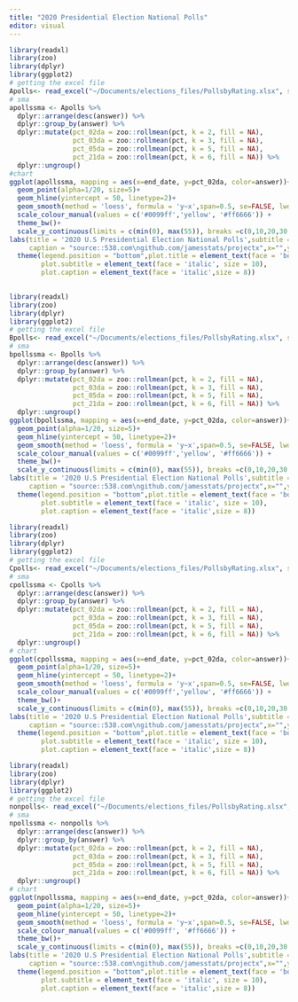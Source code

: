 ```yaml
---
title: "2020 Presidential Election National Polls"
editor: visual
---
```


```r
library(readxl)
library(zoo)
library(dplyr)
library(ggplot2) 
# getting the excel file
Apolls<- read_excel("~/Documents/elections_files/PollsbyRating.xlsx", sheet = 'A_Polls')
# sma
apollssma <- Apolls %>%
  dplyr::arrange(desc(answer)) %>% 
  dplyr::group_by(answer) %>% 
  dplyr::mutate(pct_02da = zoo::rollmean(pct, k = 2, fill = NA),
                pct_03da = zoo::rollmean(pct, k = 3, fill = NA),
                pct_05da = zoo::rollmean(pct, k = 5, fill = NA),
                pct_21da = zoo::rollmean(pct, k = 6, fill = NA)) %>% 
  dplyr::ungroup() 
#chart 
ggplot(apollssma, mapping = aes(x=end_date, y=pct_02da, color=answer))+
  geom_point(alpha=1/20, size=5)+
  geom_hline(yintercept = 50, linetype=2)+ 
  geom_smooth(method = 'loess', formula = 'y~x',span=0.5, se=FALSE, lwd=2)+
  scale_colour_manual(values = c('#0099ff','yellow', '#ff6666')) +
  theme_bw()+
  scale_y_continuous(limits = c(min(0), max(55)), breaks =c(0,10,20,30,40,50,60))+ 
labs(title = '2020 U.S Presidential Election National Polls',subtitle = 'Polls with A rating',
     caption = "source::538.com\ngithub.com/jamesstats/projectx",x="",y="",color="")+
  theme(legend.position = "bottom",plot.title = element_text(face = 'bold'),
        plot.subtitle = element_text(face = 'italic', size = 10),
        plot.caption = element_text(face = 'italic',size = 8))  
  
```

```r
library(readxl)
library(zoo)
library(dplyr)
library(ggplot2) 
# getting the excel file
Bpolls<- read_excel("~/Documents/elections_files/PollsbyRating.xlsx", sheet = 'B_Polls')
# sma
bpollssma <- Bpolls %>%
  dplyr::arrange(desc(answer)) %>% 
  dplyr::group_by(answer) %>% 
  dplyr::mutate(pct_02da = zoo::rollmean(pct, k = 2, fill = NA),
                pct_03da = zoo::rollmean(pct, k = 3, fill = NA),
                pct_05da = zoo::rollmean(pct, k = 5, fill = NA),
                pct_21da = zoo::rollmean(pct, k = 6, fill = NA)) %>% 
  dplyr::ungroup() 
ggplot(bpollssma, mapping = aes(x=end_date, y=pct_02da, color=answer))+
  geom_point(alpha=1/20, size=5)+
  geom_hline(yintercept = 50, linetype=2)+
  geom_smooth(method = 'loess', formula = 'y~x',span=0.5, se=FALSE, lwd=2)+
  scale_colour_manual(values = c('#0099ff','yellow', '#ff6666')) +
  theme_bw()+
  scale_y_continuous(limits = c(min(0), max(55)), breaks =c(0,10,20,30,40,50,60))+
labs(title = '2020 U.S Presidential Election National Polls',subtitle = 'Polls with B & B/C rating',
     caption = "source::538.com\ngithub.com/jamesstats/projectx",x="",y="",color="")+
  theme(legend.position = "bottom",plot.title = element_text(face = 'bold'),
        plot.subtitle = element_text(face = 'italic', size = 10),
        plot.caption = element_text(face = 'italic',size = 8)) 
```

```r
library(readxl)
library(zoo)
library(dplyr)
library(ggplot2) 
# getting the excel file
Cpolls<- read_excel("~/Documents/elections_files/PollsbyRating.xlsx", sheet = 'C_Polls')
# sma
cpollssma <- Cpolls %>%
  dplyr::arrange(desc(answer)) %>% 
  dplyr::group_by(answer) %>% 
  dplyr::mutate(pct_02da = zoo::rollmean(pct, k = 2, fill = NA),
                pct_03da = zoo::rollmean(pct, k = 3, fill = NA),
                pct_05da = zoo::rollmean(pct, k = 5, fill = NA),
                pct_21da = zoo::rollmean(pct, k = 6, fill = NA)) %>% 
  dplyr::ungroup() 
# chart
ggplot(cpollssma, mapping = aes(x=end_date, y=pct_02da, color=answer))+
  geom_point(alpha=1/20, size=5)+
  geom_hline(yintercept = 50, linetype=2)+
  geom_smooth(method = 'loess', formula = 'y~x',span=0.5, se=FALSE, lwd=2)+
  scale_colour_manual(values = c('#0099ff','yellow', '#ff6666')) +
  theme_bw()+
  scale_y_continuous(limits = c(min(0), max(55)), breaks =c(0,10,20,30,40,50,60))+ 
labs(title = '2020 U.S Presidential Election National Polls',subtitle = 'Polls with C & C/D rating',
     caption = "source::538.com\ngithub.com/jamesstats/projectx",x="",y="",color="")+
  theme(legend.position = "bottom",plot.title = element_text(face = 'bold'),
        plot.subtitle = element_text(face = 'italic', size = 10),
        plot.caption = element_text(face = 'italic',size = 8)) 
```

```r
library(readxl) 
library(zoo)
library(dplyr)
library(ggplot2) 
# getting the excel file
nonpolls<- read_excel("~/Documents/elections_files/PollsbyRating.xlsx", sheet = 'Non_Polls')
# sma
npollssma <- nonpolls %>%
  dplyr::arrange(desc(answer)) %>% 
  dplyr::group_by(answer) %>% 
  dplyr::mutate(pct_02da = zoo::rollmean(pct, k = 2, fill = NA),
                pct_03da = zoo::rollmean(pct, k = 3, fill = NA),
                pct_05da = zoo::rollmean(pct, k = 5, fill = NA),
                pct_21da = zoo::rollmean(pct, k = 6, fill = NA)) %>% 
  dplyr::ungroup() 
# chart
ggplot(npollssma, mapping = aes(x=end_date, y=pct_02da, color=answer))+
  geom_point(alpha=1/20, size=5)+
  geom_hline(yintercept = 50, linetype=2)+
  geom_smooth(method = 'loess', formula = 'y~x',span=0.5, se=FALSE, lwd=2)+
  scale_colour_manual(values = c('#0099ff', '#ff6666')) +
  theme_bw()+
  scale_y_continuous(limits = c(min(0), max(55)), breaks =c(0,10,20,30,40,50,60))+ 
labs(title = '2020 U.S Presidential Election National Polls',subtitle = 'Polls with no rating',
     caption = "source::538.com\ngithub.com/jamesstats/projectx",x="",y="",color="")+
  theme(legend.position = "bottom",plot.title = element_text(face = 'bold'),
        plot.subtitle = element_text(face = 'italic', size = 10),
        plot.caption = element_text(face = 'italic',size = 8)) 
```

